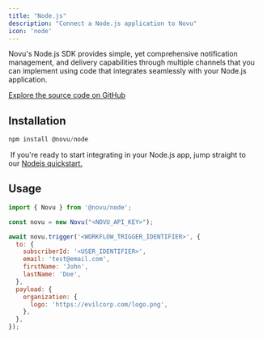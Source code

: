```yaml
---
title: "Node.js"
description: "Connect a Node.js application to Novu"
icon: 'node'
---
```


Novu's Node.js SDK provides simple, yet comprehensive notification management, and delivery capabilities through multiple channels that you can implement using code that integrates seamlessly with your Node.js application.

[Explore the source code on GitHub](https://github.com/novuhq/novu/tree/next/packages/node)

## Installation

```javascript
npm install @novu/node 
```

<Tip> If you're ready to start integrating in your Node.js app, jump straight to our [Nodejs quickstart.](/quickstarts/nodejs)</Tip>

## Usage 

```javascript
import { Novu } from '@novu/node';

const novu = new Novu("<NOVU_API_KEY>");

await novu.trigger('<WORKFLOW_TRIGGER_IDENTIFIER>', {
  to: {
    subscriberId: '<USER_IDENTIFIER>',
    email: 'test@email.com',
    firstName: 'John',
    lastName: 'Doe',
  },
  payload: {
    organization: {
      logo: 'https://evilcorp.com/logo.png',
    },
  },
});
```
